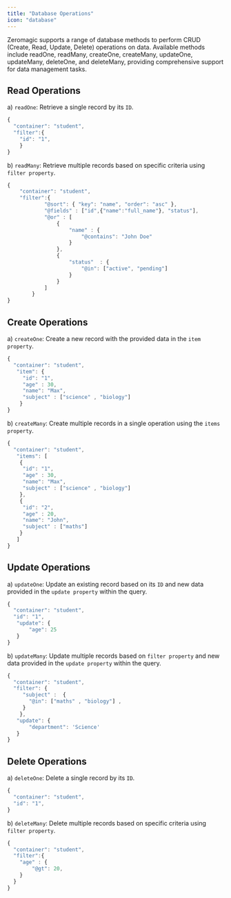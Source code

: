 ```yaml
--- 
title: "Database Operations" 
icon: "database"
---
```

 

Zeromagic supports a range of database methods to perform CRUD (Create, Read, Update, Delete) operations on data. Available methods include readOne, readMany, createOne, createMany, updateOne, updateMany, deleteOne, and deleteMany, providing comprehensive support for data management tasks.

## Read Operations

a) `readOne`: Retrieve a single record by its `ID`.

```jsx readOne
{
  "container": "student",
  "filter":{
    "id": "1",
    }
}
```

b) `readMany`: Retrieve multiple records based on specific criteria using `filter property`.

```jsx readMany
{
    "container": "student",
    "filter":{
            "@sort": { "key": "name", "order": "asc" },
            "@fields" : ["id",{"name":"full_name"}, "status"],
            "@or" : [
                {
                    "name" : {
                        "@contains": "John Doe"
                    }
                },
                {
                    "status"  : {
                        "@in": ["active", "pending"]
                    }
                }
            ]
        } 
}
```

## Create Operations

a) `createOne`: Create a new record with the provided data in the `item property`.

```jsx createOne
{
  "container": "student",
   "item": {
     "id": "1",
     "age" : 30,
     "name": "Max",
     "subject" : ["science" , "biology"] 
    }
}
```

b) `createMany`: Create multiple records in a single operation using the `items property`.

```jsx createMany
{
  "container": "student",
   "items": [
    {
     "id": "1",
     "age" : 30,
     "name": "Max",
     "subject" : ["science" , "biology"] 
    },
    {
     "id": "2",
     "age" : 20,
     "name": "John",
     "subject" : ["maths"] 
    }
   ] 
}
```
## Update Operations

a) `updateOne`: Update an existing record based on its `ID` and new data provided in the `update property` within the query.

```jsx updateOne
{
  "container": "student",
  "id": "1", 
   "update": {
       "age": 25
   }
}
```
b) `updateMany`: Update multiple records based on `filter property` and new data provided in the `update property` within the query.

```jsx updateMany
{
  "container": "student",    
  "filter": {
     "subject" :  {
       "@in": ["maths" , "biology"] ,
     } 
    }, 
   "update": {
       "department": 'Science'
   }
}
```

## Delete Operations

a) `deleteOne`: Delete a single record by its `ID`.


```jsx deleteOne
{
  "container": "student",  
  "id": "1",
}
```

b) `deleteMany`: Delete multiple records based on specific criteria using `filter property`.


```jsx deleteMany
{
  "container": "student",   
  "filter":{
    "age" : {
        "@gt": 20, 
    }  
  }
}
```
